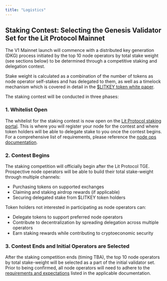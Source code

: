 ```yaml
---
title: "Logistics"
---
```


## Staking Contest: Selecting the Genesis Validator Set for the Lit Protocol Mainnet

The V1 Mainnet launch will commence with a distributed key generation (DKG) process initiated by the top 10 node operators by total stake weight (see sections below) to be determined through a competitive staking and delegation contest.

Stake weight is calculated as a combination of the number of tokens as node operator self-stakes and has delegated to them, as well as a timelock mechanism which is covered in detail in the [$LITKEY token white paper](https://github.com/LIT-Protocol/LITKEY-Token-Paper-v1).

The staking contest will be conducted in three phases:

### 1. Whitelist Open 

The whitelist for the staking contest is now open on the [Lit Protocol staking portal](https://staking.litprotocol.com/register). This is where you will register your node for the contest and where token holders will be able to delegate stake to you once the contest begins. For a comprehensive list of requirements, please reference the [node ops documentation](/node-ops/overview).

### 2. Contest Begins 

The staking competition will officially begin after the Lit Protocol TGE. Prospective node operators will be able to build their total stake-weight through multiple channels:

- Purchasing tokens on supported exchanges
- Claiming and staking airdrop rewards (if applicable)
- Securing delegated stake from $LITKEY token holders

Token holders not interested in participating as node operators can:

- Delegate tokens to support preferred node operators
- Contribute to decentralization by spreading delegation across multiple operators
- Earn staking rewards while contributing to cryptoeconomic security

### 3. Contest Ends and Initial Operators are Selected

After the staking competition ends (timing TBA), the top 10 node operators by total stake-weight will be selected as a part of the initial validator set. Prior to being confirmed, all node operators will need to adhere to the [requirements and expectations](/node-ops/requirements) listed in the applicable documentation. 
